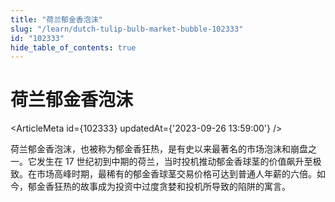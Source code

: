```yaml
---
title: "荷兰郁金香泡沫"
slug: "/learn/dutch-tulip-bulb-market-bubble-102333"
id: "102333"
hide_table_of_contents: true
---
```



# 荷兰郁金香泡沫

<ArticleMeta id={102333} updatedAt={'2023-09-26 13:59:00'} />
<div className='border-solid border-b border-t-0 my-4 border-[var(--ifm-color-gray-300)]' />

荷兰郁金香泡沫，也被称为郁金香狂热，是有史以来最著名的市场泡沫和崩盘之一。它发生在 17 世纪初到中期的荷兰，当时投机推动郁金香球茎的价值飙升至极致。在市场高峰时期，最稀有的郁金香球茎交易价格可达到普通人年薪的六倍。如今，郁金香狂热的故事成为投资中过度贪婪和投机所导致的陷阱的寓言。
